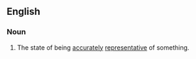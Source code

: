 ==English==

===Noun===
{{en-noun|-}}
#The state of being [[accurately]] [[representative]] of something.